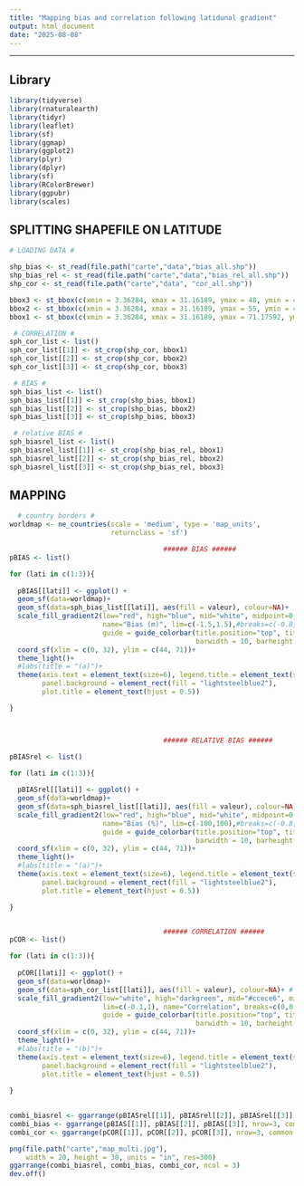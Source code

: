 ```yaml
---
title: "Mapping bias and correlation following latidunal gradient"
output: html_document
date: "2025-08-08"
---
```


---

## Library

```r

library(tidyverse)
library(rnaturalearth)
library(tidyr)
library(leaflet)
library(sf)
library(ggmap)
library(ggplot2)
library(plyr)
library(dplyr)
library(sf)
library(RColorBrewer)
library(ggpubr)
library(scales)

```

## SPLITTING SHAPEFILE ON LATITUDE

```r

# LOADING DATA #

shp_bias <- st_read(file.path("carte","data","bias_all.shp")) 
shp_bias_rel <- st_read(file.path("carte","data","bias_rel_all.shp")) 
shp_cor <- st_read(file.path("carte","data", "cor_all.shp")) 

bbox3 <- st_bbox(c(xmin = 3.36284, xmax = 31.16189, ymax = 48, ymin = 44.06151), crs = st_crs(4326))
bbox2 <- st_bbox(c(xmin = 3.36284, xmax = 31.16189, ymax = 55, ymin = 48), crs = st_crs(4326))
bbox1 <- st_bbox(c(xmin = 3.36284, xmax = 31.16189, ymax = 71.17592, ymin = 55), crs = st_crs(4326))

 # CORRELATION #
sph_cor_list <- list()
sph_cor_list[[1]] <- st_crop(shp_cor, bbox1)
sph_cor_list[[2]] <- st_crop(shp_cor, bbox2)
sph_cor_list[[3]] <- st_crop(shp_cor, bbox3)

 # BIAS #
sph_bias_list <- list()
sph_bias_list[[1]] <- st_crop(shp_bias, bbox1)
sph_bias_list[[2]] <- st_crop(shp_bias, bbox2)
sph_bias_list[[3]] <- st_crop(shp_bias, bbox3)

 # relative BIAS #
sph_biasrel_list <- list()
sph_biasrel_list[[1]] <- st_crop(shp_bias_rel, bbox1)
sph_biasrel_list[[2]] <- st_crop(shp_bias_rel, bbox2)
sph_biasrel_list[[3]] <- st_crop(shp_bias_rel, bbox3)

```

## MAPPING

```r

  # country borders #
worldmap <- ne_countries(scale = 'medium', type = 'map_units',
                         returnclass = 'sf')

                                      ###### BIAS ######
pBIAS <- list()

for (lati in c(1:3)){
  
  pBIAS[[lati]] <- ggplot() +
  geom_sf(data=worldmap)+
  geom_sf(data=sph_bias_list[[lati]], aes(fill = valeur), colour=NA)+
  scale_fill_gradient2(low="red", high="blue", mid="white", midpoint=0, 
                       name="Bias (m)", lim=c(-1.5,1.5),#breaks=c(-0.8,-0.5,0,0.5,0.8),
                       guide = guide_colorbar(title.position="top", title.hjust=0.5, 
                                              barwidth = 10, barheight = 0.5))+
  coord_sf(xlim = c(0, 32), ylim = c(44, 71))+ 
  theme_light()+
  #labs(title = "(a)")+
  theme(axis.text = element_text(size=6), legend.title = element_text(size=10), legend.position = "bottom",
        panel.background = element_rect(fill = "lightsteelblue2"),
        plot.title = element_text(hjust = 0.5))

}



                                      ###### RELATIVE BIAS ######

pBIASrel <- list()

for (lati in c(1:3)){
  
  pBIASrel[[lati]] <- ggplot() +
  geom_sf(data=worldmap)+
  geom_sf(data=sph_biasrel_list[[lati]], aes(fill = valeur), colour=NA)+
  scale_fill_gradient2(low="red", high="blue", mid="white", midpoint=0, 
                       name="Bias (%)", lim=c(-100,100),#breaks=c(-0.8,-0.5,0,0.5,0.8),
                       guide = guide_colorbar(title.position="top", title.hjust=0.5, 
                                              barwidth = 10, barheight = 0.5))+
  coord_sf(xlim = c(0, 32), ylim = c(44, 71))+ 
  theme_light()+
  #labs(title = "(a)")+
  theme(axis.text = element_text(size=6), legend.title = element_text(size=10), legend.position = "bottom",
        panel.background = element_rect(fill = "lightsteelblue2"),
        plot.title = element_text(hjust = 0.5))

}


                                      ###### CORRELATION ######
pCOR <- list()

for (lati in c(1:3)){
  
  pCOR[[lati]] <- ggplot() +
  geom_sf(data=worldmap)+
  geom_sf(data=sph_cor_list[[lati]], aes(fill = valeur), colour=NA)+ #
  scale_fill_gradient2(low="white", high="darkgreen", mid="#ccece6", midpoint=0.5, 
                       lim=c(-0.1,1), name="Correlation", breaks=c(0,0.2,0.4,0.6,0.8,1),
                       guide = guide_colorbar(title.position="top", title.hjust=0.5, 
                                              barwidth = 10, barheight = 0.5))+ 
  coord_sf(xlim = c(0, 32), ylim = c(44, 71))+ 
  theme_light()+
  #labs(title = "(b)")+
  theme(axis.text = element_text(size=6), legend.title = element_text(size=10), legend.position = "bottom",
        panel.background = element_rect(fill = "lightsteelblue2"),
        plot.title = element_text(hjust = 0.5))
  
}

  
combi_biasrel <- ggarrange(pBIASrel[[1]], pBIASrel[[2]], pBIASrel[[3]], nrow=3, common.legend = TRUE, legend = 'bottom')
combi_bias <- ggarrange(pBIAS[[1]], pBIAS[[2]], pBIAS[[3]], nrow=3, common.legend = TRUE, legend = 'bottom')
combi_cor <- ggarrange(pCOR[[1]], pCOR[[2]], pCOR[[3]], nrow=3, common.legend = TRUE, legend = 'bottom')

png(file.path("carte","map_multi.jpg"), 
    width = 20, height = 30, units = "in", res=300)
ggarrange(combi_biasrel, combi_bias, combi_cor, ncol = 3)
dev.off()

```

